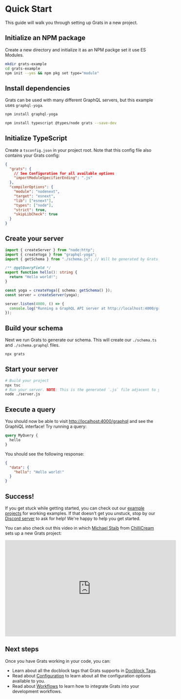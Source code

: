 # Quick Start

This guide will walk you through setting up Grats in a new project.

## Initialize an NPM package

Create a new directory and initialize it as an NPM packge set it use ES Modules.

```bash
mkdir grats-example
cd grats-example
npm init --yes && npm pkg set type="module"
```

## Install dependencies

Grats can be used with many different GraphQL servers, but this example uses `graphql-yoga`.

```bash
npm install graphql-yoga
```

```bash
npm install typescript @types/node grats --save-dev
```

## Initialize TypeScript

Create a `tsconfig.json` in your project root. Note that this config file also contains your Grats config:

```json title="/tsconfig.json"
{
  "grats": {
    // See Configuration for all available options
    "importModuleSpecifierEnding": ".js"
  },
  "compilerOptions": {
    "module": "nodenext",
    "target": "esnext",
    "lib": ["esnext"],
    "types": ["node"],
    "strict": true,
    "skipLibCheck": true
  }
}
```

## Create your server

```ts title="/server.ts"
import { createServer } from "node:http";
import { createYoga } from "graphql-yoga";
import { getSchema } from "./schema.js"; // Will be generated by Grats

/** @gqlQueryField */
export function hello(): string {
  return "Hello world!";
}

const yoga = createYoga({ schema: getSchema() });
const server = createServer(yoga);

server.listen(4000, () => {
  console.log("Running a GraphQL API server at http://localhost:4000/graphql");
});
```

## Build your schema

Next we run Grats to generate our schema. This will create our `./schema.ts` and `./schema.graphql` files.

```bash
npx grats
```

## Start your server

```bash
# Build your project
npx tsc
# Run your server. NOTE: This is the generated `.js` file adjacent to your `.ts` file.
node ./server.js
```

## Execute a query

You should now be able to visit [http://localhost:4000/graphql](http://localhost:4000/graphql) and see the GraphiQL interface! Try running a query:

```graphql
query MyQuery {
  hello
}
```

You should see the following response:

```json
{
  "data": {
    "hello": "Hello world!"
  }
}
```

## Success!

If you get stuck while getting started, you can check out our [example projects](../05-examples/index.mdx) for working examples. If that doesn't get you unstuck, stop by our [Discord server](https://capt.dev/grats-chat) to ask for help! We're happy to help you get started.

You can also check out this video in which [Michael Staib](https://twitter.com/michael_staib) from [ChilliCream](https://chillicream.com/) sets up a new Grats project:

<center>
  <iframe
    width="560"
    height="315"
    src="https://www.youtube.com/embed/XzQeYMcDzMI?si=KwBrKU6_wNeUrHbd"
    title="YouTube video player"
    frameborder="0"
    allow="accelerometer; autoplay; clipboard-write; encrypted-media; gyroscope; picture-in-picture; web-share"
    referrerpolicy="strict-origin-when-cross-origin"
    allowfullscreen
  ></iframe>
</center>

## Next steps

Once you have Grats working in your code, you can:

- Learn about all the docblock tags that Grats supports in [Docblock Tags](../04-docblock-tags/index.md).
- Read about [Configuration](./03-configuration.mdx) to learn about all the configuration options available to you.
- Read about [Workflows](../05-guides/01-workflows.md) to learn how to integrate Grats into your development workflows.
